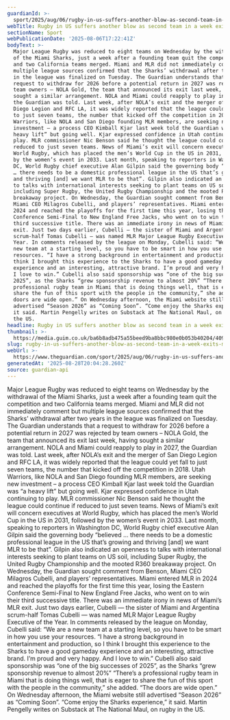 ```yaml
---
guardianId: >-
  sport/2025/aug/06/rugby-in-us-suffers-another-blow-as-second-team-in-a-week-exits-mlr
webTitle: Rugby in US suffers another blow as second team in a week exits MLR
sectionName: Sport
webPublicationDate: '2025-08-06T17:22:41Z'
bodyText: >-
  Major League Rugby was reduced to eight teams on Wednesday by the withdrawal
  of the Miami Sharks, just a week after a founding team quit the competition
  and two California teams merged. Miami and MLR did not immediately comment but
  multiple league sources confirmed that the Sharks’ withdrawal after two years
  in the league was finalized on Tuesday. The Guardian understands that a
  request to withdraw for 2026 before a potential return in 2027 was rejected by
  team owners – NOLA Gold, the team that announced its exit last week, having
  sought a similar arrangement. NOLA and Miami could reapply to play in 2027,
  the Guardian was told. Last week, after NOLA’s exit and the merger of San
  Diego Legion and RFC LA, it was widely reported that the league could yet fall
  to just seven teams, the number that kicked off the competition in 2018. Utah
  Warriors, like NOLA and San Diego founding MLR members, are seeking new
  investment – a process CEO Kimball Kjar last week told the Guardian was “a
  heavy lift” but going well. Kjar expressed confidence in Utah continuing to
  play. MLR commissioner Nic Benson said he thought the league could continue if
  reduced to just seven teams. News of Miami’s exit will concern executives at
  World Rugby, which has placed the men’s World Cup in the US in 2031, followed
  by the women’s event in 2033. Last month, speaking to reporters in Washington
  DC, World Rugby chief executive Alan Gilpin said the governing body “believed
  … there needs to be a domestic professional league in the US that’s growing
  and thriving [and] we want MLR to be that”. Gilpin also indicated an openness
  to talks with international interests seeking to plant teams on US soil,
  including Super Rugby, the United Rugby Championship and the mooted R360
  breakaway project. On Wednesday, the Guardian sought comment from Benson,
  Miami CEO Milagros Cubelli, and players’ representatives. Miami entered MLR in
  2024 and reached the playoffs for the first time this year, losing the Eastern
  Conference Semi-Final to New England Free Jacks, who went on to win their
  third successive title. There was an immediate irony in news of Miami’s MLR
  exit. Just two days earlier, Cubelli — the sister of Miami and Argentina
  scrum-half Tomas Cubelli — was named MLR Major League Rugby Executive of the
  Year. In comments released by the league on Monday, Cubelli said: “We are a
  new team at a starting level, so you have to be smart in how you use your
  resources. “I have a strong background in entertainment and production, so I
  think I brought this experience to the Sharks to have a good gameday
  experience and an interesting, attractive brand. I’m proud and very happy. And
  I love to win.” Cubelli also said sponsorship was “one of the big successes of
  2025”, as the Sharks “grew sponsorship revenue to almost 20%” “There’s a
  professional rugby team in Miami that is doing things well, that is eager to
  share the fun of this sport with the people in the community,” she added. “The
  doors are wide open.” On Wednesday afternoon, the Miami website still
  advertised “Season 2026” as “Coming Soon”. “Come enjoy the Sharks experience,”
  it said. Martin Pengelly writes on Substack at The National Maul, on rugby in
  the US.
headline: Rugby in US suffers another blow as second team in a week exits MLR
thumbnail: >-
  https://media.guim.co.uk/ba6b8adb475a55beed9ba8bbc980e0b053b40204/409_0_3542_2832/500.jpg
slug: rugby-in-us-suffers-another-blow-as-second-team-in-a-week-exits-mlr
webUrl: >-
  https://www.theguardian.com/sport/2025/aug/06/rugby-in-us-suffers-another-blow-as-second-team-in-a-week-exits-mlr
generatedAt: '2025-08-28T20:04:28.260Z'
source: guardian-api
---
```

Major League Rugby was reduced to eight teams on Wednesday by the withdrawal of the Miami Sharks, just a week after a founding team quit the competition and two California teams merged. Miami and MLR did not immediately comment but multiple league sources confirmed that the Sharks’ withdrawal after two years in the league was finalized on Tuesday. The Guardian understands that a request to withdraw for 2026 before a potential return in 2027 was rejected by team owners – NOLA Gold, the team that announced its exit last week, having sought a similar arrangement. NOLA and Miami could reapply to play in 2027, the Guardian was told. Last week, after NOLA’s exit and the merger of San Diego Legion and RFC LA, it was widely reported that the league could yet fall to just seven teams, the number that kicked off the competition in 2018. Utah Warriors, like NOLA and San Diego founding MLR members, are seeking new investment – a process CEO Kimball Kjar last week told the Guardian was “a heavy lift” but going well. Kjar expressed confidence in Utah continuing to play. MLR commissioner Nic Benson said he thought the league could continue if reduced to just seven teams. News of Miami’s exit will concern executives at World Rugby, which has placed the men’s World Cup in the US in 2031, followed by the women’s event in 2033. Last month, speaking to reporters in Washington DC, World Rugby chief executive Alan Gilpin said the governing body “believed … there needs to be a domestic professional league in the US that’s growing and thriving [and] we want MLR to be that”. Gilpin also indicated an openness to talks with international interests seeking to plant teams on US soil, including Super Rugby, the United Rugby Championship and the mooted R360 breakaway project. On Wednesday, the Guardian sought comment from Benson, Miami CEO Milagros Cubelli, and players’ representatives. Miami entered MLR in 2024 and reached the playoffs for the first time this year, losing the Eastern Conference Semi-Final to New England Free Jacks, who went on to win their third successive title. There was an immediate irony in news of Miami’s MLR exit. Just two days earlier, Cubelli — the sister of Miami and Argentina scrum-half Tomas Cubelli — was named MLR Major League Rugby Executive of the Year. In comments released by the league on Monday, Cubelli said: “We are a new team at a starting level, so you have to be smart in how you use your resources. “I have a strong background in entertainment and production, so I think I brought this experience to the Sharks to have a good gameday experience and an interesting, attractive brand. I’m proud and very happy. And I love to win.” Cubelli also said sponsorship was “one of the big successes of 2025”, as the Sharks “grew sponsorship revenue to almost 20%” “There’s a professional rugby team in Miami that is doing things well, that is eager to share the fun of this sport with the people in the community,” she added. “The doors are wide open.” On Wednesday afternoon, the Miami website still advertised “Season 2026” as “Coming Soon”. “Come enjoy the Sharks experience,” it said. Martin Pengelly writes on Substack at The National Maul, on rugby in the US.
